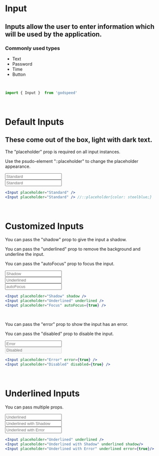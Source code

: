 
<SEO title="Input" description="hello description" />

# 
# Input
## Inputs allow the user to enter information which will be used by the application.
### Commonly used types
- Text
- Password
- Time
- Button

<br/>

```js
import { Input }  from 'godspeed'
```
<br/>

# Default Inputs
## These come out of the box, light with dark text.

The "placeholder" prop is required on all input instances.

Use the psudo-element "::placeholder" to change the placeholder appearance.

<main>
  <section>
    <Input placeholder="Standard" />
  </section>
  <section>
    <Input placeholder="Standard"/>
  </section>
</main>

```jsx
<Input placeholder="Standard" />
<Input placeholder="Standard" /> //::placeholder{color: steelblue;}
```
<br/>

# Customized Inputs

You can pass the "shadow" prop to give the input a shadow.

You can pass the "underlined" prop to remove the background and underline the input.

You can pass the "autoFocus" prop to focus the input.

<main>
  <section>
    <Input placeholder="Shadow" shadow />
  </section>
  <section>
    <Input placeholder="Underlined" underlined />
  </section>
  <section>
    <Input placeholder="autoFocus" />
  </section>
</main>

```jsx
<Input placeholder="Shadow" shadow />
<Input placeholder="Underlined" underlined />
<Input placeholder="Focus" autoFocus={true} />
```
<br/>

You can pass the "error" prop to show the input has an error.

You can pass the "disabled" prop to disable the input.

<main>
  <section>
    <Input placeholder="Error" error />
  </section>
  <section>
    <Input placeholder="Disabled" disabled />
  </section>
</main>

```jsx
<Input placeholder="Error" error={true} /> 
<Input placeholder="Disabled" disabled={true} /> 
```
<br/>

# Underlined Inputs

You can pass multiple props.

<main>
  <section>
    <Input placeholder="Underlined" underlined />
  </section>
  <section>
    <Input placeholder="Underlined with Shadow" underlined shadow />
  </section>
  <section>
    <Input placeholder="Underlined with Error" underlined error />
  </section>
</main>

```jsx
<Input placeholder="Underlined" underlined />
<Input placeholder="Underlined with Shadow" underlined shadow/>
<Input placeholder="Underlined with Error" underlined error={true}/>
```